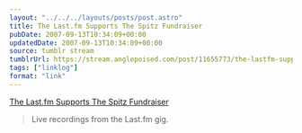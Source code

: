 ```yaml
---
layout: "../../../layouts/posts/post.astro"
title: The Last.fm Supports The Spitz Fundraiser
pubDate: 2007-09-13T10:34:09+00:00
updatedDate: 2007-09-13T10:34:09+00:00
source: tumblr stream
tumblrUrl: https://stream.anglepoised.com/post/11655773/the-lastfm-supports-the-spitz-fundraiser
tags: ["linklog"]
format: "link"
---
```


[The Last.fm Supports The Spitz Fundraiser][1]

> Live recordings from the Last.fm gig.

[1]: http://www.last.fm/music/Various+Artists/The+Last.fm+Supports+The+Spitz+Fundraiser
